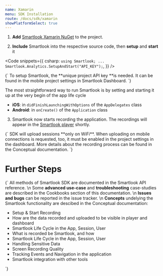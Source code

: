```yaml
---
name: Xamarin
menu: SDK Installation
route: /docs/sdk/xamarin
showPlatformSelect: true
---
```



<Title>Xamarin SDK Installation</Title>

1. **Add** [Smartlook Xamarin NuGet](https://www.nuget.org/packages/Smartlook/) to the project.

2. **Include** Smartlook into the respective source code, then **setup** and **start** it  

<Code
  snippets={{
    csharp: `
using Smartlook;
...
Smartlook.Analytics.SetupAndStart("API_KEY");
  `,
  }}
/>

<TextBlock kind="important">
{`
To setup Smartlook, the **unique project API key **is needed. It can be found in the mobile project settings in <Link to="https://app.smartlook.com/settings/projects">Smartlook Dashboard</Link>.
`}
</TextBlock>

The most straightforward way to run Smartlook is by setting and starting it up at the very begin of the app life cycle
- **iOS**: in `didFinishLaunchingWithOptions` of the `AppDelegates` class
- **Android**: in `onCreate()` of the `Application` class

3. Smartlook now starts recording the application. The recordings will appear in the [Smartlook player](https://app.smartlook.com/) shortly.  

<TextBlock kind="important">
{`
SDK will upload sessions **only on WiFi**. When uploading on mobile connections is requested, too, it must be enabled in the project settings in the dashboard. More details about the recording process can be found in the <Link to="/conceptual/when-the-recordings-appear-in-dashboard">Conceptual documentation</Link>.
`}
</TextBlock>

# Further Steps

<TextBlock>{`
All methods of Smartlook SDK are documented in the <Link to="/api_reference" platform="xamarin">Smartlook API reference</Link>.
\n
Some **advanced use-case** and **troubleshooting** case-studies are described in the Cookbooks section of this documentation.
\n
**Issues and bugs** can be reported in the <Link to="https://github.com/smartlook/smartlook-mobile-issue-tracker">issue tracker</Link>.
\n
**Concepts** undelying the Smartlook functionality are descibed in the Conceptual documentation:
* <Link to="/conceptual/setup-and-start-recording" platform="ios">Setup & Start Recording</Link>
* <Link to="/conceptual/when-the-recordings-appear-in-dashboard" platform="ios">How are the data recorded and uploaded to be visible in player and dashboard</Link>
* <Link to="/conceptual/life-cycle-session-user" platform="ios">Smartlook Life Cycle in the App, Session, User</Link>
* <Link to="/conceptual/what-and-how-is-recorded" platform="ios">What is recorded be Smartlook, and how</Link>
* <Link to="/conceptual/life-cycle-session-user" platform="ios">Smartlook Life Cycle in the App, Session, User</Link>
* <Link to="/conceptual/handling-sensitive-data" platform="ios">Handling Sensitive Data</Link>
* <Link to="/conceptual/screen-recording-quality" platform="ios">Screen Recording Quality</Link>
* Tracking <Link to="/conceptual/event-tracking" platform="ios">Events</Link> and <Link to="/conceptual/recording-navigation" platform="ios">Navigation</Link> in the application
* <Link to="/conceptual/integrating-with-other-tools" platform="ios">Smartlook integration with other tools</Link>
`}</TextBlock>

